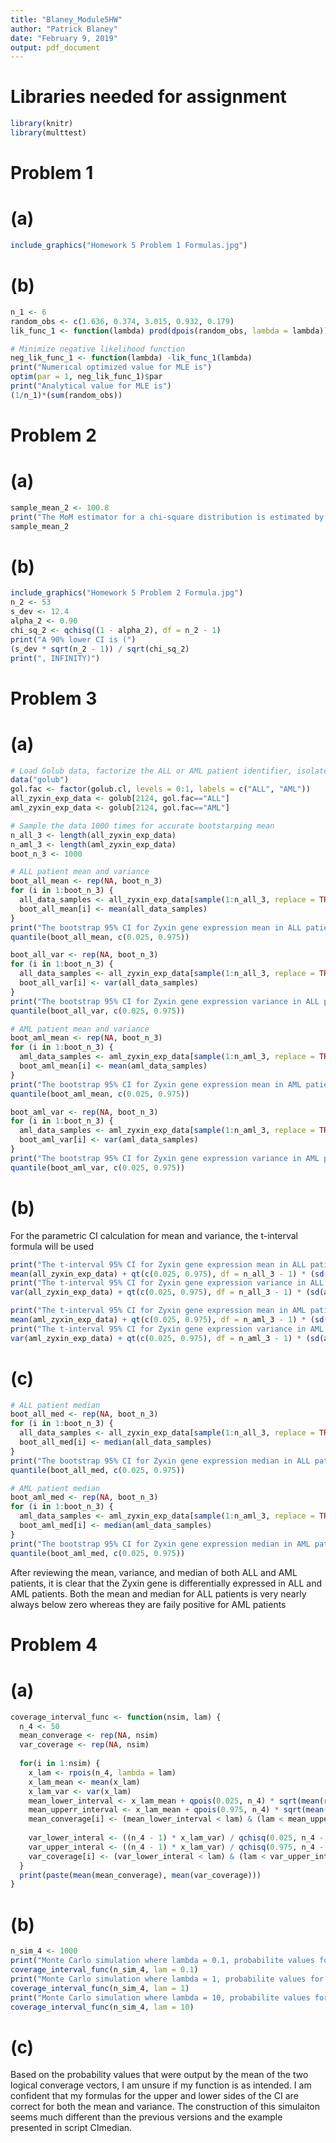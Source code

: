 ```yaml
---
title: "Blaney_Module5HW"
author: "Patrick Blaney"
date: "February 9, 2019"
output: pdf_document
---
```

# Libraries needed for assignment
```r
library(knitr)
library(multtest)
```

# Problem 1

# (a)
```r
include_graphics("Homework 5 Problem 1 Formulas.jpg")
```

# (b)
```r
n_1 <- 6
random_obs <- c(1.636, 0.374, 3.015, 0.932, 0.179)
lik_func_1 <- function(lambda) prod(dpois(random_obs, lambda = lambda))

# Minimize negative likelihood function
neg_lik_func_1 <- function(lambda) -lik_func_1(lambda)
print("Numerical optimized value for MLE is")
optim(par = 1, neg_lik_func_1)$par
print("Analytical value for MLE is")
(1/n_1)*(sum(random_obs))
```


# Problem 2

# (a)
```r
sample_mean_2 <- 100.8
print("The MoM estimator for a chi-square distribution is estimated by matching the sample mean X to the population mean m")
sample_mean_2
```

# (b)
```r
include_graphics("Homework 5 Problem 2 Formula.jpg")
n_2 <- 53
s_dev <- 12.4
alpha_2 <- 0.90
chi_sq_2 <- qchisq((1 - alpha_2), df = n_2 - 1)
print("A 90% lower CI is (")
(s_dev * sqrt(n_2 - 1)) / sqrt(chi_sq_2)
print(", INFINITY)")
```


# Problem 3

# (a)
```r
# Load Golub data, factorize the ALL or AML patient identifier, isolate ALL and AML data for Zyxin gene
data("golub")
gol.fac <- factor(golub.cl, levels = 0:1, labels = c("ALL", "AML"))
all_zyxin_exp_data <- golub[2124, gol.fac=="ALL"]
aml_zyxin_exp_data <- golub[2124, gol.fac=="AML"]

# Sample the data 1000 times for accurate bootstarping mean
n_all_3 <- length(all_zyxin_exp_data)
n_aml_3 <- length(aml_zyxin_exp_data)
boot_n_3 <- 1000

# ALL patient mean and variance
boot_all_mean <- rep(NA, boot_n_3)
for (i in 1:boot_n_3) {
  all_data_samples <- all_zyxin_exp_data[sample(1:n_all_3, replace = TRUE)]
  boot_all_mean[i] <- mean(all_data_samples)
}
print("The bootstrap 95% CI for Zyxin gene expression mean in ALL patients is")
quantile(boot_all_mean, c(0.025, 0.975))

boot_all_var <- rep(NA, boot_n_3)
for (i in 1:boot_n_3) {
  all_data_samples <- all_zyxin_exp_data[sample(1:n_all_3, replace = TRUE)]
  boot_all_var[i] <- var(all_data_samples)
}
print("The bootstrap 95% CI for Zyxin gene expression variance in ALL patients is")
quantile(boot_all_var, c(0.025, 0.975))

# AML patient mean and variance
boot_aml_mean <- rep(NA, boot_n_3)
for (i in 1:boot_n_3) {
  aml_data_samples <- aml_zyxin_exp_data[sample(1:n_aml_3, replace = TRUE)]
  boot_aml_mean[i] <- mean(aml_data_samples)
}
print("The bootstrap 95% CI for Zyxin gene expression mean in AML patients is")
quantile(boot_aml_mean, c(0.025, 0.975))

boot_aml_var <- rep(NA, boot_n_3)
for (i in 1:boot_n_3) {
  aml_data_samples <- aml_zyxin_exp_data[sample(1:n_aml_3, replace = TRUE)]
  boot_aml_var[i] <- var(aml_data_samples)
}
print("The bootstrap 95% CI for Zyxin gene expression variance in AML patients is")
quantile(boot_aml_var, c(0.025, 0.975))
```

# (b)
For the parametric CI calculation for mean and variance, the t-interval formula will be used
```r
print("The t-interval 95% CI for Zyxin gene expression mean in ALL patients is")
mean(all_zyxin_exp_data) + qt(c(0.025, 0.975), df = n_all_3 - 1) * (sd(all_zyxin_exp_data) / sqrt(n_all_3))
print("The t-interval 95% CI for Zyxin gene expression variance in ALL patients is")
var(all_zyxin_exp_data) + qt(c(0.025, 0.975), df = n_all_3 - 1) * (sd(all_zyxin_exp_data) ^ 2 / n_all_3)

print("The t-interval 95% CI for Zyxin gene expression mean in AML patients is")
mean(aml_zyxin_exp_data) + qt(c(0.025, 0.975), df = n_aml_3 - 1) * (sd(aml_zyxin_exp_data) / sqrt(n_aml_3))
print("The t-interval 95% CI for Zyxin gene expression variance in AML patients is")
var(aml_zyxin_exp_data) + qt(c(0.025, 0.975), df = n_aml_3 - 1) * (sd(aml_zyxin_exp_data) ^ 2 / n_aml_3)
```

# (c)
```r
# ALL patient median
boot_all_med <- rep(NA, boot_n_3)
for (i in 1:boot_n_3) {
  all_data_samples <- all_zyxin_exp_data[sample(1:n_all_3, replace = TRUE)]
  boot_all_med[i] <- median(all_data_samples)
}
print("The bootstrap 95% CI for Zyxin gene expression median in ALL patients is")
quantile(boot_all_med, c(0.025, 0.975))

# AML patient median
boot_aml_med <- rep(NA, boot_n_3)
for (i in 1:boot_n_3) {
  aml_data_samples <- aml_zyxin_exp_data[sample(1:n_aml_3, replace = TRUE)]
  boot_aml_med[i] <- median(aml_data_samples)
}
print("The bootstrap 95% CI for Zyxin gene expression median in AML patients is")
quantile(boot_aml_med, c(0.025, 0.975))
```
After reviewing the mean, variance, and median of both ALL and AML patients, it is clear that the Zyxin gene is differentially
expressed in ALL and AML patients. Both the mean and median for ALL patients is very nearly always below zero whereas they are 
faily positive for AML patients


# Problem 4

# (a)
```r
coverage_interval_func <- function(nsim, lam) {
  n_4 <- 50
  mean_converage <- rep(NA, nsim)
  var_coverage <- rep(NA, nsim)
  
  for(i in 1:nsim) {
    x_lam <- rpois(n_4, lambda = lam)
    x_lam_mean <- mean(x_lam)
    x_lam_var <- var(x_lam)
    mean_lower_interval <- x_lam_mean + qpois(0.025, n_4) * sqrt(mean(rpois(n_4, lambda = lam)) / n_4)
    mean_upperr_interval <- x_lam_mean + qpois(0.975, n_4) * sqrt(mean(rpois(n_4, lambda = lam)) / n_4)
    mean_converage[i] <- (mean_lower_interval < lam) & (lam < mean_upperr_interval)
    
    var_lower_interal <- ((n_4 - 1) * x_lam_var) / qchisq(0.025, n_4 - 1)
    var_upper_interal <- ((n_4 - 1) * x_lam_var) / qchisq(0.975, n_4 - 1)
    var_coverage[i] <- (var_lower_interal < lam) & (lam < var_upper_interal)
  }
  print(paste(mean(mean_converage), mean(var_coverage)))
}
```

# (b)
```r
n_sim_4 <- 1000
print("Monte Carlo simulation where lambda = 0.1, probabilite values for mean and variance are")
coverage_interval_func(n_sim_4, lam = 0.1)
print("Monte Carlo simulation where lambda = 1, probabilite values for mean and variance are")
coverage_interval_func(n_sim_4, lam = 1)
print("Monte Carlo simulation where lambda = 10, probabilite values for mean and variance are")
coverage_interval_func(n_sim_4, lam = 10)
```

# (c)
Based on the probability values that were output by the mean of the two logical converage vectors, I am unsure if my function is
as intended. I am confident that my formulas for the upper and lower sides of the CI are correct for both the mean and variance.
The construction of this simulaiton seems much different than the previous versions and the example presented in script CImedian.